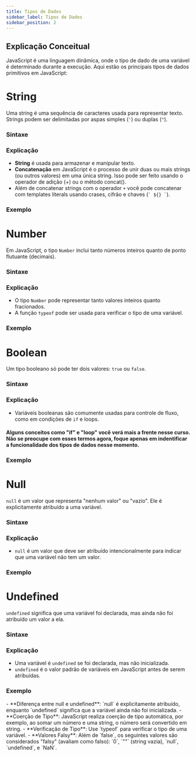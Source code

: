```yaml
---
title: Tipos de Dados
sidebar_label: Tipos de Dados  
sidebar_position: 2  
---
```



## Explicação Conceitual

JavaScript é uma linguagem dinâmica, onde o tipo de dado de uma variável é determinado durante a execução. Aqui estão os principais tipos de dados primitivos em JavaScript:

# String  
Uma string é uma sequência de caracteres usada para representar texto. Strings podem ser delimitadas por aspas simples (`'`) ou duplas (`"`).

### Sintaxe
<Example  
language="js"  
filename="string-sintaxe.js"  
/>

### Explicação

- **String** é usada para armazenar e manipular texto.
- **Concatenação** em JavaScript é o processo de unir duas ou mais strings (ou outros valores) em uma única string. Isso pode ser feito usando o operador de adição (+) ou o método concat().
- Além de concatenar strings com o operador `+` você pode concatenar com templates literals usando crases, cifrão e chaves (`` ` ${} ` ``).

### Exemplo
<Example  
language="js"  
filename="string-exemplo.js"  
/>

# Number  
Em JavaScript, o tipo `Number` inclui tanto números inteiros quanto de ponto flutuante (decimais).

### Sintaxe
<Example  
language="js"  
filename="number-sintaxe.js"  
/>

### Explicação

- O tipo `Number` pode representar tanto valores inteiros quanto fracionados.
- A função `typeof` pode ser usada para verificar o tipo de uma variável.

### Exemplo
<Example  
language="js"  
filename="number-exemplo.js"  
/>

# Boolean  
Um tipo booleano só pode ter dois valores: `true` ou `false`.

### Sintaxe
<Example  
language="js"  
filename="boolean-sintaxe.js"  
/>

### Explicação

- Variáveis booleanas são comumente usadas para controle de fluxo, como em condições de `if` e loops.

#### Alguns conceitos como "if" e "loop" você verá mais a frente nesse curso. Não se preocupe com esses termos agora, foque apenas em indentificar a funcionalidade dos tipos de dados nesse momento.

### Exemplo
<Example  
language="js"  
filename="boolean-exemplo.js"  
/>

# Null  
`null` é um valor que representa "nenhum valor" ou "vazio". Ele é explicitamente atribuído a uma variável.

### Sintaxe
<Example  
language="js"  
filename="null-sintaxe.js"  
/>

### Explicação

- `null` é um valor que deve ser atribuído intencionalmente para indicar que uma variável não tem um valor.

### Exemplo
<Example  
language="js"  
filename="null-exemplo.js"  
/>

# Undefined  
`undefined` significa que uma variável foi declarada, mas ainda não foi atribuído um valor a ela.

### Sintaxe
<Example  
language="js"  
filename="undefined-sintaxe.js"  
/>

### Explicação

- Uma variável é `undefined` se foi declarada, mas não inicializada.
- `undefined` é o valor padrão de variáveis em JavaScript antes de serem atribuídas.

### Exemplo
<Example  
language="js"  
filename="undefined-exemplo.js"  
/>


<Admonition type="info" title="Considerações Importantes" >  
- **Diferença entre null e undefined**:  
`null` é explicitamente atribuído, enquanto `undefined` significa que a variável ainda não foi inicializada.  
- **Coerção de Tipo**:  
JavaScript realiza coerção de tipo automática, por exemplo, ao somar um número e uma string, o número será convertido em string.  
- **Verificação de Tipo**:  
Use `typeof` para verificar o tipo de uma variável.  
- **Valores Falsy**:  
Além de `false`, os seguintes valores são considerados "falsy" (avaliam como falso): `0`, `""` (string vazia), `null`, `undefined`, e `NaN`.  
</Admonition>
